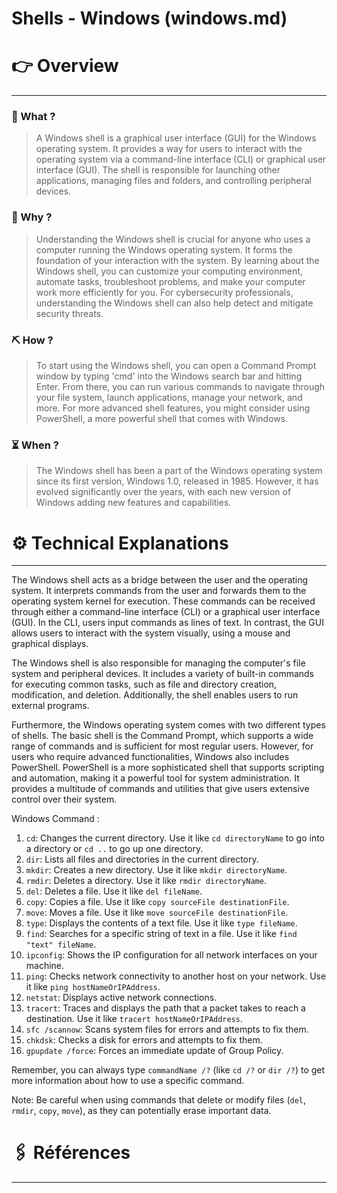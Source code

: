 # Shells - Windows (windows.md)


# 👉 Overview

---

### 👀 What ?

> A Windows shell is a graphical user interface (GUI) for the Windows operating system. It provides a way for users to interact with the operating system via a command-line interface (CLI) or graphical user interface (GUI). The shell is responsible for launching other applications, managing files and folders, and controlling peripheral devices.
> 

### 🧐 Why ?

> Understanding the Windows shell is crucial for anyone who uses a computer running the Windows operating system. It forms the foundation of your interaction with the system. By learning about the Windows shell, you can customize your computing environment, automate tasks, troubleshoot problems, and make your computer work more efficiently for you. For cybersecurity professionals, understanding the Windows shell can also help detect and mitigate security threats.
> 

### ⛏️ How ?

> To start using the Windows shell, you can open a Command Prompt window by typing 'cmd' into the Windows search bar and hitting Enter. From there, you can run various commands to navigate through your file system, launch applications, manage your network, and more. For more advanced shell features, you might consider using PowerShell, a more powerful shell that comes with Windows.
> 

### ⏳ When ?

> The Windows shell has been a part of the Windows operating system since its first version, Windows 1.0, released in 1985. However, it has evolved significantly over the years, with each new version of Windows adding new features and capabilities.
> 

# ⚙️ Technical Explanations

---

The Windows shell acts as a bridge between the user and the operating system. It interprets commands from the user and forwards them to the operating system kernel for execution. These commands can be received through either a command-line interface (CLI) or a graphical user interface (GUI). In the CLI, users input commands as lines of text. In contrast, the GUI allows users to interact with the system visually, using a mouse and graphical displays.

The Windows shell is also responsible for managing the computer's file system and peripheral devices. It includes a variety of built-in commands for executing common tasks, such as file and directory creation, modification, and deletion. Additionally, the shell enables users to run external programs.

Furthermore, the Windows operating system comes with two different types of shells. The basic shell is the Command Prompt, which supports a wide range of commands and is sufficient for most regular users. However, for users who require advanced functionalities, Windows also includes PowerShell. PowerShell is a more sophisticated shell that supports scripting and automation, making it a powerful tool for system administration. It provides a multitude of commands and utilities that give users extensive control over their system.

Windows Command :

1. `cd`: Changes the current directory. Use it like `cd directoryName` to go into a directory or `cd ..` to go up one directory.
2. `dir`: Lists all files and directories in the current directory.
3. `mkdir`: Creates a new directory. Use it like `mkdir directoryName`.
4. `rmdir`: Deletes a directory. Use it like `rmdir directoryName`.
5. `del`: Deletes a file. Use it like `del fileName`.
6. `copy`: Copies a file. Use it like `copy sourceFile destinationFile`.
7. `move`: Moves a file. Use it like `move sourceFile destinationFile`.
8. `type`: Displays the contents of a text file. Use it like `type fileName`.
9. `find`: Searches for a specific string of text in a file. Use it like `find "text" fileName`.
10. `ipconfig`: Shows the IP configuration for all network interfaces on your machine.
11. `ping`: Checks network connectivity to another host on your network. Use it like `ping hostNameOrIPAddress`.
12. `netstat`: Displays active network connections.
13. `tracert`: Traces and displays the path that a packet takes to reach a destination. Use it like `tracert hostNameOrIPAddress`.
14. `sfc /scannow`: Scans system files for errors and attempts to fix them.
15. `chkdsk`: Checks a disk for errors and attempts to fix them.
16. `gpupdate /force`: Forces an immediate update of Group Policy.

Remember, you can always type `commandName /?` (like `cd /?` or `dir /?`) to get more information about how to use a specific command.

Note: Be careful when using commands that delete or modify files (`del`, `rmdir`, `copy`, `move`), as they can potentially erase important data.

# 🖇️ Références

---